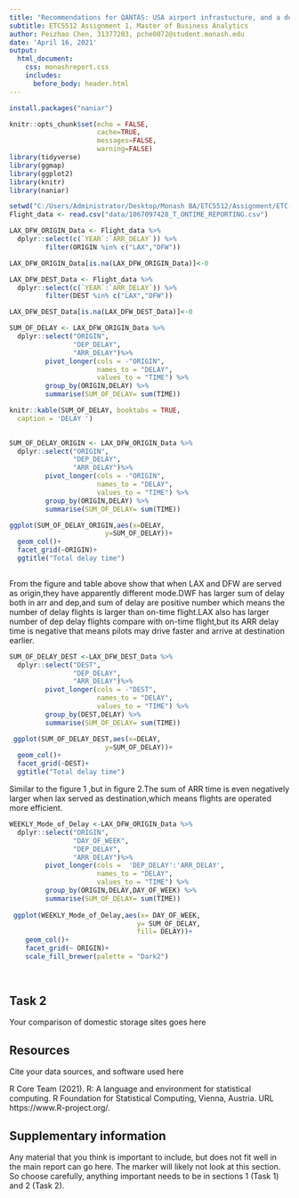 ```yaml
---
title: "Recommendations for QANTAS: USA airport infrastucture, and a domestic aircraft storage facility"
subtitle: ETC5512 Assignment 1, Master of Business Analytics
author: Peizhao Chen, 31377203, pche0072@student.monash.edu 
date: 'April 16, 2021'
output: 
  html_document:
    css: monashreport.css
    includes:
      before_body: header.html
---
```


```r
install.packages("naniar")
```


```r
knitr::opts_chunk$set(echo = FALSE,
                      cache=TRUE, 
                      messages=FALSE, 
                      warning=FALSE)
library(tidyverse)
library(ggmap)
library(ggplot2)
library(knitr)
library(naniar)
```


```r

setwd("C:/Users/Administrator/Desktop/Monash BA/ETC5512/Assignment/ETC-5512")
Flight_data <- read.csv("data/1067097428_T_ONTIME_REPORTING.csv")

```

```r
LAX_DFW_ORIGIN_Data <- Flight_data %>%
  dplyr::select(c(`YEAR`:`ARR_DELAY`)) %>%
         filter(ORIGIN %in% c("LAX","DFW"))

LAX_DFW_ORIGIN_Data[is.na(LAX_DFW_ORIGIN_Data)]<-0
```

```r

LAX_DFW_DEST_Data <- Flight_data %>%
  dplyr::select(c(`YEAR`:`ARR_DELAY`)) %>%
         filter(DEST %in% c("LAX","DFW"))

LAX_DFW_DEST_Data[is.na(LAX_DFW_DEST_Data)]<-0                
```

```r


SUM_OF_DELAY <- LAX_DFW_ORIGIN_Data %>%
  dplyr::select("ORIGIN",
                "DEP_DELAY",
                "ARR_DELAY")%>%
         pivot_longer(cols = -"ORIGIN",
                      names_to = "DELAY",
                      values_to = "TIME") %>%
         group_by(ORIGIN,DELAY) %>%
         summarise(SUM_OF_DELAY= sum(TIME))

knitr::kable(SUM_OF_DELAY, booktabs = TRUE,
  caption = 'DELAY ')         
    
```

```r

SUM_OF_DELAY_ORIGIN <- LAX_DFW_ORIGIN_Data %>%
  dplyr::select("ORIGIN",
                "DEP_DELAY",
                "ARR_DELAY")%>%
         pivot_longer(cols = -"ORIGIN",
                      names_to = "DELAY",
                      values_to = "TIME") %>%
         group_by(ORIGIN,DELAY) %>%
         summarise(SUM_OF_DELAY= sum(TIME))

ggplot(SUM_OF_DELAY_ORIGIN,aes(x=DELAY,
                        y=SUM_OF_DELAY))+
  geom_col()+
  facet_grid(~ORIGIN)+
  ggtitle("Total delay time")
 
```

From the figure and table above show that when LAX and DFW are served as origin,they have apparently different mode.DWF has larger sum of delay both in arr and dep,and sum of delay are positive number which means the number of delay flights is larger than on-time flight.LAX also has larger number of dep delay flights compare with on-time flight,but its ARR delay time is negative that means pilots may drive faster and arrive at destination earlier.

```r

SUM_OF_DELAY_DEST <-LAX_DFW_DEST_Data %>%
  dplyr::select("DEST",
                "DEP_DELAY",
                "ARR_DELAY")%>%
         pivot_longer(cols = -"DEST",
                      names_to = "DELAY",
                      values_to = "TIME") %>%
         group_by(DEST,DELAY) %>%
         summarise(SUM_OF_DELAY= sum(TIME))

 ggplot(SUM_OF_DELAY_DEST,aes(x=DELAY,
                        y=SUM_OF_DELAY))+
  geom_col()+
  facet_grid(~DEST)+
  ggtitle("Total delay time") 
```
Similar to the figure 1 ,but in figure 2.The sum of ARR time is even negatively larger when lax served as destination,which means flights are operated more efficient.

```r
WEEKLY_Mode_of_Delay <-LAX_DFW_ORIGIN_Data %>%
  dplyr::select("ORIGIN",
                "DAY_OF_WEEK",
                "DEP_DELAY",
                "ARR_DELAY")%>%
         pivot_longer(cols =  'DEP_DELAY':'ARR_DELAY',
                      names_to = "DELAY",
                      values_to = "TIME") %>%
         group_by(ORIGIN,DELAY,DAY_OF_WEEK) %>%
         summarise(SUM_OF_DELAY= sum(TIME))
        
 ggplot(WEEKLY_Mode_of_Delay,aes(x= DAY_OF_WEEK,
                                y= SUM_OF_DELAY,
                                fill= DELAY))+
    geom_col()+ 
    facet_grid(~ ORIGIN)+
    scale_fill_brewer(palette = "Dark2")
   
    
```


## Task 2

Your comparison of domestic storage sites goes here

## Resources

Cite your data sources, and software used here

R Core Team (2021). R: A language and environment for
statistical computing. R Foundation for Statistical
Computing, Vienna, Austria. URL
https://www.R-project.org/.

## Supplementary information

Any material that you think is important to include, but does not fit well in the main report can go here. The marker will likely not look at this section. So choose carefully, anything important needs to be in sections 1 (Task 1) and 2 (Task 2).

